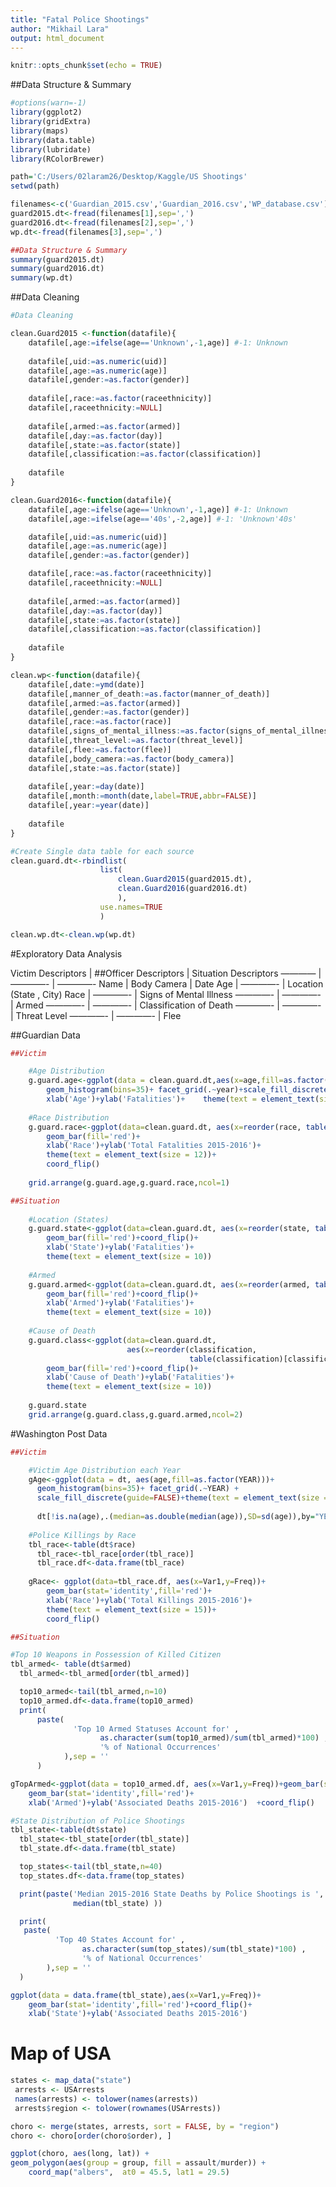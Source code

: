 ---
title: "Fatal Police Shootings"
author: "Mikhail Lara"
output: html_document
---

```{r setup, include=FALSE}
knitr::opts_chunk$set(echo = TRUE)
```

##Data Structure & Summary
```{r cars}
#options(warn=-1)
library(ggplot2)
library(gridExtra)
library(maps)
library(data.table)
library(lubridate)
library(RColorBrewer)

path='C:/Users/02laram26/Desktop/Kaggle/US Shootings'
setwd(path)

filenames<-c('Guardian_2015.csv','Guardian_2016.csv','WP_database.csv')
guard2015.dt<-fread(filenames[1],sep=',')
guard2016.dt<-fread(filenames[2],sep=',')
wp.dt<-fread(filenames[3],sep=',')

##Data Structure & Summary
summary(guard2015.dt)
summary(guard2016.dt)
summary(wp.dt)

```

##Data Cleaning
```{r}
#Data Cleaning

clean.Guard2015 <-function(datafile){
    datafile[,age:=ifelse(age=='Unknown',-1,age)] #-1: Unknown
    
    datafile[,uid:=as.numeric(uid)]
    datafile[,age:=as.numeric(age)]
    datafile[,gender:=as.factor(gender)]
    
    datafile[,race:=as.factor(raceethnicity)]
    datafile[,raceethnicity:=NULL]
    
    datafile[,armed:=as.factor(armed)]
    datafile[,day:=as.factor(day)]
    datafile[,state:=as.factor(state)]
    datafile[,classification:=as.factor(classification)]
    
    datafile
}

clean.Guard2016<-function(datafile){
    datafile[,age:=ifelse(age=='Unknown',-1,age)] #-1: Unknown
    datafile[,age:=ifelse(age=='40s',-2,age)] #-1: 'Unknown'40s'

    datafile[,uid:=as.numeric(uid)]
    datafile[,age:=as.numeric(age)]
    datafile[,gender:=as.factor(gender)]

    datafile[,race:=as.factor(raceethnicity)]
    datafile[,raceethnicity:=NULL]
    
    datafile[,armed:=as.factor(armed)]
    datafile[,day:=as.factor(day)]
    datafile[,state:=as.factor(state)]
    datafile[,classification:=as.factor(classification)]
    
    datafile
}

clean.wp<-function(datafile){
    datafile[,date:=ymd(date)]
    datafile[,manner_of_death:=as.factor(manner_of_death)]
    datafile[,armed:=as.factor(armed)]
    datafile[,gender:=as.factor(gender)]
    datafile[,race:=as.factor(race)]
    datafile[,signs_of_mental_illness:=as.factor(signs_of_mental_illness)]
    datafile[,threat_level:=as.factor(threat_level)]
    datafile[,flee:=as.factor(flee)]
    datafile[,body_camera:=as.factor(body_camera)]
    datafile[,state:=as.factor(state)]
   
    datafile[,year:=day(date)] 
    datafile[,month:=month(date,label=TRUE,abbr=FALSE)]
    datafile[,year:=year(date)]
    
    datafile
}
```

```{r}
#Create Single data table for each source
clean.guard.dt<-rbindlist(
                    list(
                        clean.Guard2015(guard2015.dt),
                        clean.Guard2016(guard2016.dt)
                        ),
                    use.names=TRUE
                    )

clean.wp.dt<-clean.wp(wp.dt)

```

#Exploratory Data Analysis

Victim Descriptors  | ##Officer Descriptors | Situation Descriptors
    ------------    | -------------         |   ------------- 
    Name            |  Body Camera          |   Date
    Age             |  -------------        |   Location (State , City)
    Race            |  -------------        |   Signs of Mental Illness
   -------------    |  -------------        |   Armed
   -------------    |  -------------        |   Classification of Death
   -------------    |  -------------        |   Threat Level
   -------------    |  -------------        |   Flee
   

##Guardian Data

```{r}

##Victim

    #Age Distribution
    g.guard.age<-ggplot(data = clean.guard.dt,aes(x=age,fill=as.factor(year)))+
        geom_histogram(bins=35)+ facet_grid(.~year)+scale_fill_discrete(guide=FALSE)+
        xlab('Age')+ylab('Fatalities')+    theme(text = element_text(size = 12))
    
    #Race Distribution
    g.guard.race<-ggplot(data=clean.guard.dt, aes(x=reorder(race, table(race)[race]))) + 
        geom_bar(fill='red')+
        xlab('Race')+ylab('Total Fatalities 2015-2016')+
        theme(text = element_text(size = 12))+
        coord_flip()
        
    grid.arrange(g.guard.age,g.guard.race,ncol=1)

##Situation
    
    #Location (States)
    g.guard.state<-ggplot(data=clean.guard.dt, aes(x=reorder(state, table(state)[state]))) + 
        geom_bar(fill='red')+coord_flip()+
        xlab('State')+ylab('Fatalities')+
        theme(text = element_text(size = 10))
    
    #Armed
    g.guard.armed<-ggplot(data=clean.guard.dt, aes(x=reorder(armed, table(armed)[armed]))) + 
        geom_bar(fill='red')+coord_flip()+
        xlab('Armed')+ylab('Fatalities')+
        theme(text = element_text(size = 10))
    
    #Cause of Death
    g.guard.class<-ggplot(data=clean.guard.dt, 
                          aes(x=reorder(classification, 
                                        table(classification)[classification]))) + 
        geom_bar(fill='red')+coord_flip()+
        xlab('Cause of Death')+ylab('Fatalities')+
        theme(text = element_text(size = 10))
    
    g.guard.state
    grid.arrange(g.guard.class,g.guard.armed,ncol=2)


```


#Washington Post Data
```{r}

##Victim

    #Victim Age Distribution each Year
    gAge<-ggplot(data = dt, aes(age,fill=as.factor(YEAR)))+
      geom_histogram(bins=35)+ facet_grid(.~YEAR) +
      scale_fill_discrete(guide=FALSE)+theme(text = element_text(size = 15))
    
      dt[!is.na(age),.(median=as.double(median(age)),SD=sd(age)),by="YEAR"]
    
    #Police Killings by Race
    tbl_race<-table(dt$race)
      tbl_race<-tbl_race[order(tbl_race)]
      tbl_race.df<-data.frame(tbl_race)
    
    gRace<- ggplot(data=tbl_race.df, aes(x=Var1,y=Freq))+
        geom_bar(stat='identity',fill='red')+
        xlab('Race')+ylab('Total Killings 2015-2016')+
        theme(text = element_text(size = 15))+
        coord_flip()

##Situation

```


```{r}
#Top 10 Weapons in Possession of Killed Citizen
tbl_armed<- table(dt$armed)
  tbl_armed<-tbl_armed[order(tbl_armed)]

  top10_armed<-tail(tbl_armed,n=10)
  top10_armed.df<-data.frame(top10_armed)
  print(
      paste(
              'Top 10 Armed Statuses Account for' ,
                    as.character(sum(top10_armed)/sum(tbl_armed)*100) ,
                    '% of National Occurrences'
            ),sep = ''
      )

gTopArmed<-ggplot(data = top10_armed.df, aes(x=Var1,y=Freq))+geom_bar(stat='identity')+
    geom_bar(stat='identity',fill='red')+
    xlab('Armed')+ylab('Associated Deaths 2015-2016')  +coord_flip()

#State Distribution of Police Shootings
tbl_state<-table(dt$state)
  tbl_state<-tbl_state[order(tbl_state)]
  tbl_state.df<-data.frame(tbl_state)

  top_states<-tail(tbl_state,n=40)
  top_states.df<-data.frame(top_states)

  print(paste('Median 2015-2016 State Deaths by Police Shootings is ',
              median(tbl_state) ))

  print(
   paste(
          'Top 40 States Account for' ,
                as.character(sum(top_states)/sum(tbl_state)*100) ,
                '% of National Occurrences'
        ),sep = ''
  )

ggplot(data = data.frame(tbl_state),aes(x=Var1,y=Freq))+
    geom_bar(stat='identity',fill='red')+coord_flip()+
    xlab('State')+ylab('Associated Deaths 2015-2016')

```

# Map of USA
 
```{r}
states <- map_data("state")
 arrests <- USArrests
 names(arrests) <- tolower(names(arrests))
 arrests$region <- tolower(rownames(USArrests))

choro <- merge(states, arrests, sort = FALSE, by = "region")
choro <- choro[order(choro$order), ]

ggplot(choro, aes(long, lat)) +
geom_polygon(aes(group = group, fill = assault/murder)) +
    coord_map("albers",  at0 = 45.5, lat1 = 29.5)
```




